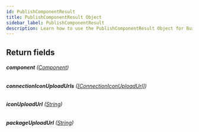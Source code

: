 ```yaml
---
id: PublishComponentResult
title: PublishComponentResult Object
sidebar_label: PublishComponentResult
description: Learn how to use the PublishComponentResult Object for Builder's API.
---
```


## Return fields

###### <b>component</b> ([Component](/docs/composer/builder/api/schema/object/Component.mdx))

###### <b>connectionIconUploadUrls</b> ([[ConnectionIconUploadUrl]](/docs/composer/builder/api/schema/object/ConnectionIconUploadUrl.mdx))

###### <b>iconUploadUrl</b> ([String](/docs/composer/builder/api/schema/scalar/String.mdx))

###### <b>packageUploadUrl</b> ([String](/docs/composer/builder/api/schema/scalar/String.mdx))
